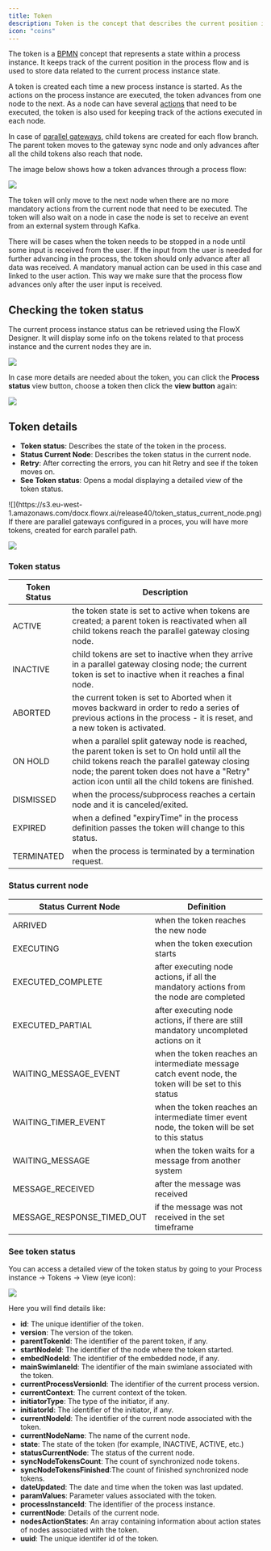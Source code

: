 ```yaml
---
title: Token
description: Token is the concept that describes the current position in the process flow. When you start the process you have a graph of [nodes](./node/node) and based on the configuration you will go from one to another based on the defined sequence (connection between nodes).
icon: "coins"
---
```


The token is a [BPMN](../platform-overview/frameworks-and-standards/business-process-industry-standards/intro-to-bpmn) concept that represents a state within a process instance. It keeps track of the current position in the process flow and is used to store data related to the current process instance state.

A token is created each time a new process instance is started. As the actions on the process instance are executed, the token advances from one node to the next. As a node can have several [actions](./actions/actions) that need to be executed, the token is also used for keeping track of the actions executed in each node.

In case of [parallel gateways](./node/parallel-gateway), child tokens are created for each flow branch. The parent token moves to the gateway sync node and only advances after all the child tokens also reach that node.

The image below shows how a token advances through a process flow:

<Frame>

![](https://s3.eu-west-1.amazonaws.com/docx.flowx.ai/building-blocks/image%20%28140%29%20%281%29%20%281%29%20%281%29%20%281%29%20%281%29.png)

</Frame>

The token will only move to the next node when there are no more mandatory actions from the current node that need to be executed. The token will also wait on a node in case the node is set to receive an event from an external system through Kafka.

There will be cases when the token needs to be stopped in a node until some input is received from the user. If the input from the user is needed for further advancing in the process, the token should only advance after all data was received. A mandatory manual action can be used in this case and linked to the user action. This way we make sure that the process flow advances only after the user input is received.

## Checking the token status

The current process instance status can be retrieved using the FlowX Designer. It will display some info on the tokens related to that process instance and the current nodes they are in.

![](https://s3.eu-west-1.amazonaws.com/docx.flowx.ai/building-blocks/check_token_status.png)

In case more details are needed about the token, you can click the **Process status** view button, choose a token then click the **view button** again:

![](https://s3.eu-west-1.amazonaws.com/docx.flowx.ai/building-blocks/token_view_button.gif)

## Token details

* **Token status**: Describes the state of the token in the process. 
* **Status Current Node**: Describes the token status in the current node.
* **Retry**: After correcting the errors, you can hit Retry and see if the token moves on.
* **See Token status**: Opens a modal displaying a detailed view of the token status. 


<Frame>
![](https://s3.eu-west-1.amazonaws.com/docx.flowx.ai/release40/token_status_current_node.png)
</Frame>

<Info>
If there are parallel gateways configured in a proces, you will have more tokens, created for earch parallel path.

![](https://s3.eu-west-1.amazonaws.com/docx.flowx.ai/release40/multiple_tokens_copy.png)

</Info>

### Token status

| Token Status | Description                                                                                                                                                                                                                                         |
| ------------ | --------------------------------------------------------------------------------------------------------------------------------------------------------------------------------------------------------------------------------------------------- |
| ACTIVE       | the token state is set to active when tokens are created; a parent token is reactivated when all child tokens reach the parallel gateway closing node.                                                                                              |
| INACTIVE     | child tokens are set to inactive when they arrive in a parallel gateway closing node; the current token is set to inactive when it reaches a final node.                                                                                            |
| ABORTED      | the current token is set to Aborted when it moves backward in order to redo a series of previous actions in the process - it is reset, and a new token is activated.                                                                                |
| ON HOLD      | when a parallel split gateway node is reached, the parent token is set to On hold until all the child tokens reach the parallel gateway closing node; the parent token does not have a "Retry" action icon until all the child tokens are finished. |
| DISMISSED    | when the process/subprocess reaches a certain node and it is canceled/exited.                                                                                                                                                                       |
| EXPIRED      | when a defined "expiryTime" in the process definition passes the token will change to this status.                                                                                                                                                  |
| TERMINATED   | when the process is terminated by a termination request.                                                                                                                                                                                            |                                                                                                       


### Status current node

| Status Current Node        | Definition                                                                                            |
| -------------------------- | ----------------------------------------------------------------------------------------------------- |
| ARRIVED                    | when the token reaches the new node                                                                   |
| EXECUTING                  | when the token execution starts                                                                       |
| EXECUTED_COMPLETE          | after executing node actions, if all the mandatory actions from the node are completed                |
| EXECUTED_PARTIAL           | after executing node actions, if there are still mandatory uncompleted actions on it                  |
| WAITING_MESSAGE_EVENT      | when the token reaches an intermediate message catch event node, the token will be set to this status |
| WAITING_TIMER_EVENT        | when the token reaches an intermediate timer event node, the token will be set to this status         |
| WAITING_MESSAGE            | when the token waits for a message from another system                                                |
| MESSAGE_RECEIVED           | after the message was received                                                                        |
| MESSAGE_RESPONSE_TIMED_OUT | if the message was not received in the set timeframe                                                  |

### See token status

You can access a detailed view of the token status by going to your Process instance -> Tokens -> View (eye icon):

![](https://s3.eu-west-1.amazonaws.com/docx.flowx.ai/release40/token_status.png)

Here you will find details like:

- **id**: The unique identifier of the token.
- **version**: The version of the token.
- **parentTokenId**: The identifier of the parent token, if any.
- **startNodeId**: The identifier of the node where the token started.
- **embedNodeId**: The identifier of the embedded node, if any.
- **mainSwimlaneId**: The identifier of the main swimlane associated with the token.
- **currentProcessVersionId**: The identifier of the current process version.
- **currentContext**: The current context of the token.
- **initiatorType**: The type of the initiator, if any.
- **initiatorId**: The identifier of the initiator, if any.
- **currentNodeId**: The identifier of the current node associated with the token.
- **currentNodeName**: The name of the current node.
- **state**: The state of the token (for example, INACTIVE, ACTIVE, etc.)
- **statusCurrentNode**: The status of the current node.
- **syncNodeTokensCount**: The count of synchronized node tokens.
- **syncNodeTokensFinished**:The count of finished synchronized node tokens.
- **dateUpdated**: The date and time when the token was last updated.
- **paramValues**: Parameter values associated with the token.
- **processInstanceId**: The identifier of the process instance.
- **currentNode**: Details of the current node.
- **nodesActionStates**: An array containing information about action states of nodes associated with the token. 
- **uuid**: The unique identifer id of the token.



